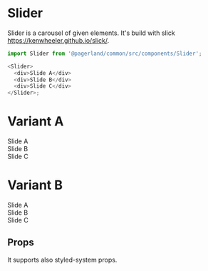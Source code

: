 

<Meta title="Themes|RealEstate/Components/Slider" component={Slider} />

# Slider

Slider is a carousel of given elements. It's build with slick https://kenwheeler.github.io/slick/.

```js
import Slider from '@pagerland/common/src/components/Slider';

<Slider>
  <div>Slide A</div>
  <div>Slide B</div>
  <div>Slide C</div>
</Slider>;
```

# Variant A

<Preview>
  <Story name="Variant A">
    <Theme>
      <Box>
        <Container py={100}>
          <Slider
            variant="a"
            options={{
              dots: true,
              speed: 500,
              slidesToShow: 1,
              arrows: false,
              fade: true,
              slidesToScroll: 1,
            }}
          >
            <div>
              <Box
                height="400px"
                flexBox
                alignItems="center"
                justifyContent="center"
                color="gray.6"
                bg="gray.3"
              >
                Slide A
              </Box>
            </div>
            <div>
              <Box
                height="400px"
                flexBox
                alignItems="center"
                justifyContent="center"
                color="gray.6"
                bg="gray.3"
              >
                Slide B
              </Box>
            </div>
            <div>
              <Box
                height="400px"
                flexBox
                alignItems="center"
                justifyContent="center"
                color="gray.6"
                bg="gray.3"
              >
                Slide C
              </Box>
            </div>
          </Slider>
        </Container>
      </Box>
    </Theme>
  </Story>
</Preview>

# Variant B

<Preview>
  <Story name="Variant B">
    <Theme>
      <Box>
        <Container py={100}>
          <Slider
            variant="b"
            options={{
              dots: true,
              speed: 500,
              slidesToShow: 1,
              arrows: false,
              fade: true,
              slidesToScroll: 1,
            }}
          >
            <div>
              <Box
                height="400px"
                flexBox
                alignItems="center"
                justifyContent="center"
                color="gray.6"
                bg="gray.3"
              >
                Slide A
              </Box>
            </div>
            <div>
              <Box
                height="400px"
                flexBox
                alignItems="center"
                justifyContent="center"
                color="gray.6"
                bg="gray.3"
              >
                Slide B
              </Box>
            </div>
            <div>
              <Box
                height="400px"
                flexBox
                alignItems="center"
                justifyContent="center"
                color="gray.6"
                bg="gray.3"
              >
                Slide C
              </Box>
            </div>
          </Slider>
        </Container>
      </Box>
    </Theme>
  </Story>
</Preview>

## Props

It supports also styled-system props.

<Props of={Slider} />
